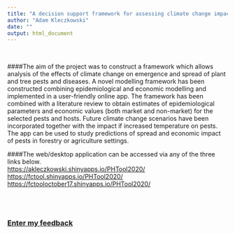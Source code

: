 ```yaml
---
title: "A decision support framework for assessing climate change impact on tree and plant pests and diseases"
author: "Adam Kleczkowski"
date: ""
output: html_document
---
```

<br>

####The aim of the project was to construct a framework which allows analysis of the effects of climate change on emergence and spread of plant and tree pests and diseases. A novel modelling framework has been constructed combining epidemiological and economic modelling and implemented in a user-friendly online app. The framework has been combined with a literature review to obtain estimates of epidemiological parameters and economic values (both market and non-market) for the selected pests and hosts. Future climate change scenarios have been incorporated together with the impact if increased temperature on pests. The app can be used to study predictions of spread and economic impact of pests in forestry or agriculture settings.

####The web/desktop application can be accessed via any of the three links below.
<br>
<https://akleczkowski.shinyapps.io/PHTool2020/>
<br>
<https://fctool.shinyapps.io/PHTool2020/>
<br>
<https://fctooloctober17.shinyapps.io/PHTool2020/> 



<br>
<br>

### [Enter my feedback](<https://forms.gle/KDotaeSrkSCrd4ve7>)